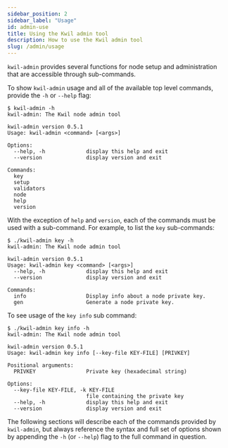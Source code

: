 ```yaml
---
sidebar_position: 2
sidebar_label: "Usage"
id: admin-use
title: Using the Kwil admin tool
description: How to use the Kwil admin tool
slug: /admin/usage
---
```


`kwil-admin` provides several functions for node setup and administration that
are accessible through sub-commands.

To show `kwil-admin` usage and all of the available top level commands, provide
the `-h` or `--help` flag:

```
$ kwil-admin -h
kwil-admin: The Kwil node admin tool

kwil-admin version 0.5.1
Usage: kwil-admin <command> [<args>]

Options:
  --help, -h             display this help and exit
  --version              display version and exit

Commands:
  key
  setup
  validators
  node
  help
  version
```

With the exception of `help` and `version`, each of the commands must be used
with a sub-command. For example, to list the `key` sub-commands:

```
$ ./kwil-admin key -h
kwil-admin: The Kwil node admin tool

kwil-admin version 0.5.1
Usage: kwil-admin key <command> [<args>]
  --help, -h             display this help and exit
  --version              display version and exit

Commands:
  info                   Display info about a node private key.
  gen                    Generate a node private key.
```

To see usage of the `key info` sub command:

```
$ ./kwil-admin key info -h
kwil-admin: The Kwil node admin tool

kwil-admin version 0.5.1
Usage: kwil-admin key info [--key-file KEY-FILE] [PRIVKEY]

Positional arguments:
  PRIVKEY                Private key (hexadecimal string)

Options:
  --key-file KEY-FILE, -k KEY-FILE
                         file containing the private key
  --help, -h             display this help and exit
  --version              display version and exit
```

The following sections will describe each of the commands provided by
`kwil-admin`, but always reference the syntax and full set of options shown by
appending the `-h` (or `--help`) flag to the full command in question.
